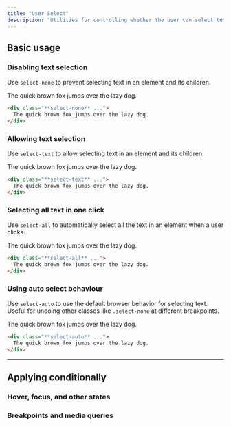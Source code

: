 ```yaml
---
title: "User Select"
description: "Utilities for controlling whether the user can select text in an element."
---
```




## Basic usage

### Disabling text selection

Use `select-none` to prevent selecting text in an element and its children.

<Example hint="Try selecting the text to see the expected behaviour">
  <div class="flex justify-center">
    <div class="select-none inline-flex text-center bg-white text-gray-900 font-semibold font-sans text-sm shadow-lg rounded-lg ring-1 ring-gray-900/5 px-4 py-3 dark:bg-gray-800 dark:ring-0 dark:highlight-white/5 dark:text-gray-200">
      The quick brown fox jumps over the lazy dog.
    </div>
  </div>
</Example>

```html
<div class="**select-none** ...">
  The quick brown fox jumps over the lazy dog.
</div>
```

### Allowing text selection

Use `select-text` to allow selecting text in an element and its children.

<Example hint="Try selecting the text to see the expected behaviour">
  <div class="flex justify-center">
    <div class="select-text inline-flex text-center bg-white text-gray-900 font-semibold font-sans text-sm shadow-lg rounded-lg ring-1 ring-gray-900/5 px-4 py-3 dark:bg-gray-800 dark:ring-0 dark:highlight-white/5 dark:text-gray-200">
      The quick brown fox jumps over the lazy dog.
    </div>
  </div>
</Example>

```html
<div class="**select-text** ...">
  The quick brown fox jumps over the lazy dog.
</div>
```

### Selecting all text in one click

Use `select-all` to automatically select all the text in an element when a user clicks.

<Example hint="Try selecting the text to see the expected behaviour">
  <div class="flex justify-center">
    <div class="select-all inline-flex text-center bg-white text-gray-900 font-semibold font-sans text-sm shadow-lg rounded-lg ring-1 ring-gray-900/5 px-4 py-3 dark:bg-gray-800 dark:ring-0 dark:highlight-white/5 dark:text-gray-200">
      The quick brown fox jumps over the lazy dog.
    </div>
  </div>
</Example>

```html
<div class="**select-all** ...">
  The quick brown fox jumps over the lazy dog.
</div>
```

### Using auto select behaviour

Use `select-auto` to use the default browser behavior for selecting text. Useful for undoing other classes like `.select-none` at different breakpoints.

<Example hint="Try selecting the text to see the expected behaviour">
  <div class="flex justify-center">
    <div class="select-auto inline-flex text-center bg-white text-gray-900 font-semibold font-sans text-sm shadow-lg rounded-lg ring-1 ring-gray-900/5 px-4 py-3 dark:bg-gray-800 dark:ring-0 dark:highlight-white/5 dark:text-gray-200">
      The quick brown fox jumps over the lazy dog.
    </div>
  </div>
</Example>

```html
<div class="**select-auto** ...">
  The quick brown fox jumps over the lazy dog.
</div>
```

---

## <Heading ignore>Applying conditionally</Heading>

### <Heading ignore>Hover, focus, and other states</Heading>

<HoverFocusAndOtherStates featuredClass="select-all" />

### <Heading ignore>Breakpoints and media queries</Heading>

<BreakpointsAndMediaQueries featuredClass="select-all" />
